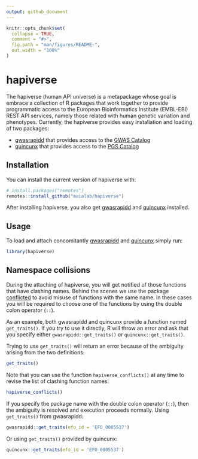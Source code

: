 ```yaml
---
output: github_document
---
```


<!-- README.md is generated from README.Rmd. Please edit that file -->

```r
knitr::opts_chunk$set(
  collapse = TRUE,
  comment = "#>",
  fig.path = "man/figures/README-",
  out.width = "100%"
)
```

# hapiverse

<!-- badges: start -->
<!-- badges: end -->

The hapiverse (human API universe) is a metapackage whose goal is embrace a
collection of R packages that work together to provide programmatic access to
the European Bioinformatics Institute (EMBL-EBI) REST API services, namely those
related with human genetic variation and phenotypes. Currently, the hapiverse
provides easy installation and loading of two packages:

- [gwasrapidd](https://github.com/ramiromagno/gwasrapidd) that provides access to the [GWAS Catalog](https://www.ebi.ac.uk/gwas/)
- [quincunx](https://github.com/maialab/quincunx) that provides access to the [PGS Catalog](https://www.pgscatalog.org/)

## Installation

You can install the current version of hapiverse with:

``` r
# install.packages("remotes")
remotes::install_github("maialab/hapiverse")
```

After installing hapiverse, you also get [gwasrapidd](https://github.com/ramiromagno/gwasrapidd) and
[quincunx](https://github.com/maialab/quincunx) installed.

## Usage

To load and attach concomitantly [gwasrapidd](https://github.com/ramiromagno/gwasrapidd) and
[quincunx](https://github.com/maialab/quincunx) simply run:

```r
library(hapiverse)
```

## Namespace collisions

During the attaching of hapiverse, you will get notified of those functions that have clashing names. Behind the scenes we use the package [conflicted](https://github.com/r-lib/conflicted) to avoid misuse of functions with the same name. In these cases you will be required to choose one of the functions by using the double colon operator (`::`).

As an example, both gwasrapidd and quincunx provide a function named `get_traits()`. If you try to use it directly, R will throw an error and ask that you specify either `gwasrapidd::get_traits()` or `quincunx::get_traits()`.

Trying to use `get_traits()` will return an error because of the ambiguity arising from the two definitions:

```r
get_traits()
```
Note that you can use the function `hapiverse_conflicts()` at any time to revise the list of clashing function names:

```r
hapiverse_conflicts()
```

If you specify the package name with the double colon operator (`::`), then the ambiguity is resolved and execution proceeds normally. Using `get_traits()` from gwasrapidd:

```r
gwasrapidd::get_traits(efo_id = 'EFO_0005537')
```

Or using `get_traits()` provided by quincunx:

```r
quincunx::get_traits(efo_id = 'EFO_0005537')
```
